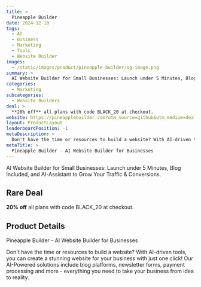 ```yaml
---
title: >
  Pineapple Builder
date: 2024-12-10
tags:
  - AI
  - Business
  - Marketing
  - Tools
  - Website Builder
images:
  - /static/images/product/pineapple-builder/og-image.png
summary: >
  AI Website Builder for Small Businesses: Launch under 5 Minutes, Blog Included, and AI-Assistant to Grow Your Traffic & Conversions.
categories:
  - Marketing
subcategories:
  - Website Builders
deal: >
  **20% off** all plans with code BLACK_20 at checkout.
website: https://pineapplebuilder.com?utm_source=github&utm_medium=dealdirectory&utm_campaign=bf2024
layout: ProductLayout
leaderboardPosition: -1
metaDescription: >
  Don't have the time or resources to build a website? With AI-driven tools, you can create a stunning website for your business with just one click! Our AI-Powered solutions include blog platforms, newsletter forms, payment processing and more - everything you need to take your business from idea to reality.
metaTitle: >
  Pineapple Builder - AI Website Builder for Businesses
---
```

AI Website Builder for Small Businesses: Launch under 5 Minutes, Blog Included, and AI-Assistant to Grow Your Traffic & Conversions.

## Rare Deal

**20% off** all plans with code BLACK_20 at checkout.

## Product Details

Pineapple Builder - AI Website Builder for Businesses

Don't have the time or resources to build a website? With AI-driven tools, you can create a stunning website for your business with just one click! Our AI-Powered solutions include blog platforms, newsletter forms, payment processing and more - everything you need to take your business from idea to reality.

